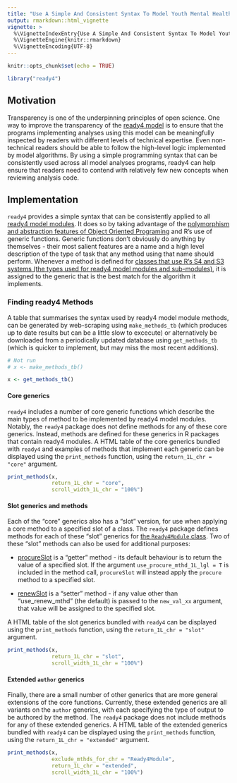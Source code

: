 ```yaml
---
title: "Use A Simple And Consistent Syntax To Model Youth Mental Health Systems"
output: rmarkdown::html_vignette
vignette: >
  %\VignetteIndexEntry{Use A Simple And Consistent Syntax To Model Youth Mental Health Systems}
  %\VignetteEngine{knitr::rmarkdown}
  %\VignetteEncoding{UTF-8}
---
```


```r
knitr::opts_chunk$set(echo = TRUE)
```
```r
library("ready4") 
```

## Motivation
Transparency is one of the underpinning principles of open science. One way to improve the transparency of the [ready4 model](https://www.ready4-dev.com) is to ensure that the programs implementing analyses using this model can be meaningfully inspected by readers with different levels of technical expertise. Even non-technical readers should be able to follow the high-level logic implemented by model algorithms. By using a simple programming syntax that can be consistently used across all model analyses programs, ready4 can help ensure that readers need to contend with relatively few new concepts when reviewing analysis code. 

## Implementation
`ready4` provides a simple syntax that can be consistently applied to all [ready4 model modules](https://ready4-dev.github.io/ready4/articles/V_01.html). It does so by taking advantage of the [polymorphism and abstraction features of Object Oriented Programing](https://ready4-dev.github.io/ready4/articles/V_03.html) and R's use of generic functions. Generic functions don't obviously do anything by themselves - their most salient features are a name and a high level description of the type of task that any method using that name should perform. Whenever a method is defined for [classes that use R's S4 and S3 systems (the types used for ready4 model modules and sub-modules)](https://ready4-dev.github.io/ready4/articles/V_01.html), it is assigned to the generic that is the best match for the algorithm it implements.

### Finding ready4 Methods
A table that summarises the syntax used by ready4 model module methods, can be generated by web-scraping using `make_methods_tb` (which produces up to date results but can be a little slow to excecute) or alternatively be downloaded from a periodically updated database using `get_methods_tb` (which is quicker to implement, but may miss the most recent additions).

```r
# Not run
# x <- make_methods_tb()
```
```r
x <- get_methods_tb()
```

#### Core generics
`ready4` includes a number of core generic functions which describe the main types of method to be implemented by ready4 model modules. Notably, the `ready4` package does not define methods for any of these core generics. Instead, methods are defined for these generics in R packages that contain ready4 modules. A HTML table of the core generics bundled with `ready4` and examples of methods that implement each generic can be displayed using the `print_methods` function, using the `return_1L_chr = "core"` argument. 

```r
print_methods(x,
              return_1L_chr = "core",
              scroll_width_1L_chr = "100%") 
```

#### Slot generics and methods
Each of the "core" generics also has a "slot" version, for use when applying a core method to a specified slot of a class. The `ready4` package defines methods for each of these "slot" generics for [the `Ready4Module` class](https://ready4-dev.github.io/ready4/articles/V_01.html). Two of these "slot" methods can also be used for additional purposes:

 - [procureSlot](https://ready4-dev.github.io/ready4/reference/procureSlot-methods.html) is a "getter" method - its default behaviour is to return the value of a specified slot. If the argument `use_procure_mthd_1L_lgl = T` is included in the method call, `procureSlot` will instead apply the `procure` method to a specified slot.
 
 - [renewSlot](https://ready4-dev.github.io/ready4/reference/procureSlot-methods.html) is a "setter" method - if any value other than "use_renew_mthd" (the default) is passed to the `new_val_xx` argument, that value will be assigned to the specified slot.
 
A HTML table of the slot generics bundled with `ready4` can be displayed using the `print_methods` function, using the `return_1L_chr = "slot"` argument.

```r
print_methods(x,
              return_1L_chr = "slot",
              scroll_width_1L_chr = "100%")
```

#### Extended `author` generics
Finally, there are a small number of other generics that are more general extensions of the core functions. Currently, these extended generics are all variants on the `author` generics, with each specifying the type of output to be authored by the method. The `ready4` package does not include methods for any of these extended generics. A HTML table of the extended generics bundled with `ready4` can be displayed using the `print_methods` function, using the `return_1L_chr = "extended"` argument.

```r
print_methods(x,
              exclude_mthds_for_chr = "Ready4Module",
              return_1L_chr = "extended",
              scroll_width_1L_chr = "100%")
```

